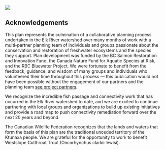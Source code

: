 ![](spawn.jpg)

## Acknowledgements {-}

This plan represents the culmination of a collaborative planning process undertaken in the Elk River watershed over many months of work with a multi-partner planning team of individuals and groups passionate about the conservation and restoration of freshwater ecosystems and the species they support. Plan development was funded by the BC Salmon Restoration and Innovation Fund, the Canada Nature Fund for Aquatic Species at Risk, and the RBC Bluewater Project. We were fortunate to benefit from the feedback, guidance, and wisdom of many groups and individuals who volunteered their time throughout this process — this publication would not have been possible without the engagement of our partners and the planning team [see project partners](project-partners.qmd).

We recognize the incredible fish passage and connectivity work that has occurred in the Elk River watershed to date, and we are excited to continue partnering with local groups and organizations to build up existing initiatives and provide a road map to push connectivity remediation forward over the next 20 years and beyond.

The Canadian Wildlife Federation recognizes that the lands and waters that form the basis of this plan are the traditional unceded territory of the Ktunaxa people. We are grateful for the opportunity to work to benefit Westslope Cutthroat Trout (Oncorhynchus clarkii lewisi).
